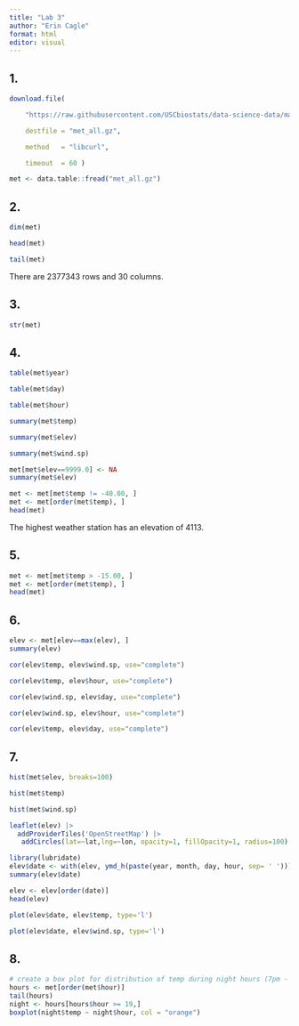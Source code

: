 ```yaml
---
title: "Lab 3"
author: "Erin Cagle"
format: html
editor: visual
---
```


## 

## 1.

```r
download.file(

    "https://raw.githubusercontent.com/USCbiostats/data-science-data/master/02_met/met_all.gz",

    destfile = "met_all.gz",

    method   = "libcurl",

    timeout  = 60 )

met <- data.table::fread("met_all.gz")
```

## 2.

```r
dim(met)

head(met)

tail(met)
```

There are 2377343 rows and 30 columns.

## 3.

```r
str(met)

```

## 4.

```r
table(met$year)

table(met$day)

table(met$hour)
```

```r
summary(met$temp)

summary(met$elev)

summary(met$wind.sp)
```

```r
met[met$elev==9999.0] <- NA
summary(met$elev)
```

```r
met <- met[met$temp != -40.00, ]
met <- met[order(met$temp), ]
head(met)
```

The highest weather station has an elevation of 4113.

## 5.

```r
met <- met[met$temp > -15.00, ]
met <- met[order(met$temp), ]
head(met)
```

## 6.

```r
elev <- met[elev==max(elev), ]
summary(elev)
```

```r
cor(elev$temp, elev$wind.sp, use="complete")
```

```r
cor(elev$temp, elev$hour, use="complete")
```

```r
cor(elev$wind.sp, elev$day, use="complete")
```

```r
cor(elev$wind.sp, elev$hour, use="complete")
```

```r
cor(elev$temp, elev$day, use="complete")
```

## 7.

```r
hist(met$elev, breaks=100)
```

```r
hist(met$temp)
```

```r
hist(met$wind.sp)
```

```r
leaflet(elev) |>
  addProviderTiles('OpenStreetMap') |> 
   addCircles(lat=~lat,lng=~lon, opacity=1, fillOpacity=1, radius=100)
```

```r
library(lubridate)
elev$date <- with(elev, ymd_h(paste(year, month, day, hour, sep= ' ')))
summary(elev$date)
```

```r
elev <- elev[order(date)]
head(elev)
```

```r
plot(elev$date, elev$temp, type='l')
```

```r
plot(elev$date, elev$wind.sp, type='l')
```

## 8.

```r
# create a box plot for distribution of temp during night hours (7pm - 11:59pm)
hours <- met[order(met$hour)]
tail(hours)
night <- hours[hours$hour >= 19,]
boxplot(night$temp ~ night$hour, col = "orange")
```
